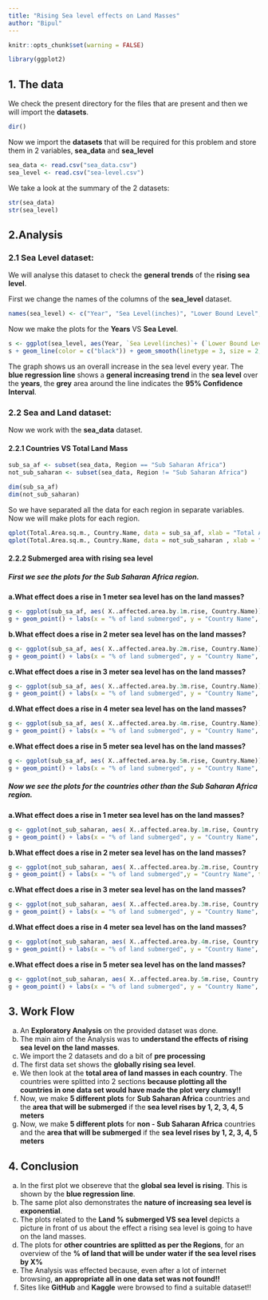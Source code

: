 ---
title: "Rising Sea level effects on Land Masses"
author: "Bipul"
---

```{r}
knitr::opts_chunk$set(warning = FALSE)
```

```{r}
library(ggplot2)
```

## **1. The data**

We check the present directory for the files that are present and then we will import the **datasets**.

```{r}
dir()
```

Now we import the **datasets** that will be required for this problem and store them in 2 variables, **sea_data** and **sea_level**

```{r}
sea_data <- read.csv("sea_data.csv")
sea_level <- read.csv("sea-level.csv")
```

We take a look at the summary of the 2 datasets:

```{r}
str(sea_data)
str(sea_level)
```

## **2.Analysis**

### 2.1 Sea Level dataset:

We will analyse this dataset to check the **general trends** of the **rising sea level**.  

First we change the names of the columns of the **sea_level** dataset.
```{r}
names(sea_level) <- c("Year", "Sea Level(inches)", "Lower Bound Level", "Upper Bound Level", "Sattelite")
```

Now we make the plots for the **Years** VS **Sea Level**.

```{r}
s <- ggplot(sea_level, aes(Year, `Sea Level(inches)`+ (`Lower Bound Level`+`Upper Bound Level`)/2))
s + geom_line(color = c("black")) + geom_smooth(linetype = 3, size = 2, color = "blue") + labs(y = "Adjusted Sea Level(incles)", title = "Sea Level Rise VS Year(1880 to 2014)") + theme_classic()
```

The graph shows us an overall increase in the sea level every year. The **blue regression line** shows a **general increasing trend** in the **sea level** over the **years**, the **grey** area around the line indicates the **95% Confidence Interval**.

### 2.2 Sea and Land dataset:

Now we work with the **sea_data** dataset.

#### **2.2.1 Countries VS Total Land Mass**

```{r}
sub_sa_af <- subset(sea_data, Region == "Sub Saharan Africa")
not_sub_saharan <- subset(sea_data, Region != "Sub Saharan Africa")
```

```{r}
dim(sub_sa_af)
dim(not_sub_saharan)
```

So we have separated all the data for each region in separate variables.
Now we will make plots for each region.

```{r}
qplot(Total.Area.sq.m., Country.Name, data = sub_sa_af, xlab = "Total Area in sq. meters", main = "Sub Saharan Africa")
qplot(Total.Area.sq.m., Country.Name, data = not_sub_saharan , xlab = "Total Area in sq. meters", main = "Other Countries as per their region", color = Region)
```

#### **2.2.2 Submerged area with rising sea level**

##### First we see the plots for the **Sub Saharan Africa** region.
**a.What effect does a rise in 1 meter sea level has on the land masses?**
```{r}
g <- ggplot(sub_sa_af, aes( X..affected.area.by.1m.rise, Country.Name))
g + geom_point() + labs(x = "% of land submerged", y = "Country Name", title = "Land Submerged when Sea level rises by 1m")
```

**b.What effect does a rise in 2 meter sea level has on the land masses?**
```{r}
g <- ggplot(sub_sa_af, aes( X..affected.area.by.2m.rise, Country.Name))
g + geom_point() + labs(x = "% of land submerged", y = "Country Name", title = "Land Submerged when Sea level rises by 2m")
```

**c.What effect does a rise in 3 meter sea level has on the land masses?**
```{r}
g <- ggplot(sub_sa_af, aes( X..affected.area.by.3m.rise, Country.Name))
g + geom_point() + labs(x = "% of land submerged", y = "Country Name", title = "Land Submerged when Sea level rises by 3m")
```

**d.What effect does a rise in 4 meter sea level has on the land masses?**
```{r}
g <- ggplot(sub_sa_af, aes( X..affected.area.by.4m.rise, Country.Name))
g + geom_point() + labs(x = "% of land submerged", y = "Country Name", title = "Land Submerged when Sea level rises by 4m")
```

**e.What effect does a rise in 5 meter sea level has on the land masses?**
```{r}
g <- ggplot(sub_sa_af, aes( X..affected.area.by.5m.rise, Country.Name))
g + geom_point() + labs(x = "% of land submerged", y = "Country Name", title = "Land Submerged when Sea level rises by 5m")
```

##### Now we see the plots for the **countries other than the Sub Saharan Africa** region.
**a.What effect does a rise in 1 meter sea level has on the land masses?**
```{r}
g <- ggplot(not_sub_saharan, aes( X..affected.area.by.1m.rise, Country.Name, color = Region))
g + geom_point() + labs(x = "% of land submerged", y = "Country Name", title = "Land Submerged when Sea level rises by 1m")
```

**b.What effect does a rise in 2 meter sea level has on the land masses?**
```{r}
g <- ggplot(not_sub_saharan, aes( X..affected.area.by.2m.rise, Country.Name, color = Region))
g + geom_point() + labs(x = "% of land submerged",y = "Country Name", title = "Land Submerged when Sea level rises by 2m")
```

**c.What effect does a rise in 3 meter sea level has on the land masses?**
```{r}
g <- ggplot(not_sub_saharan, aes( X..affected.area.by.3m.rise, Country.Name, color = Region))
g + geom_point() + labs(x = "% of land submerged", y = "Country Name", title = "Land Submerged when Sea level rises by 3m")
```

**d.What effect does a rise in 4 meter sea level has on the land masses?**
```{r}
g <- ggplot(not_sub_saharan, aes( X..affected.area.by.4m.rise, Country.Name, color = Region))
g + geom_point() + labs(x = "% of land submerged", y = "Country Name", title = "Land Submerged when Sea level rises by 4m")
```

**e.What effect does a rise in 5 meter sea level has on the land masses?**
```{r}
g <- ggplot(not_sub_saharan, aes( X..affected.area.by.5m.rise, Country.Name, color = Region))
g + geom_point() + labs(x = "% of land submerged", y = "Country Name", title = "Land Submerged when Sea level rises by 5m")
```


## **3. Work Flow**

a. An **Exploratory Analysis** on the provided dataset was done.
b. The main aim of the Analysis was to **understand the effects of rising sea level on the land masses**.
c. We import the 2 datasets and do a bit of **pre processing**
d. The first data set shows the **globally rising sea level**.
e. We then look at the **total area of land masses in each country**. The countries were splitted into 2 sections **because plotting all the countries in one data set would have made the plot very clumsy!!**
f. Now, we make **5 different plots** for **Sub Saharan Africa** countries and the **area that will be submerged** if the **sea level rises by 1, 2, 3, 4, 5 meters**
g. Now, we make **5 different plots** for **non - Sub Saharan Africa** countries and the **area that will be submerged** if the **sea level rises by 1, 2, 3, 4, 5 meters**

## **4. Conclusion**

a. In the first plot we obsereve that the **global sea level is rising**. This is shown by the **blue regression line**.
b. The same plot also demonstrates the **nature of increasing sea level is exponential**.
c. The plots related to the **Land % submerged VS sea level** depicts a picture in front of us about the effect a rising sea level is going to have on the land masses.
d. The plots for **other countries are splitted as per the Regions**, for an overview of the **% of land that will be under water if the sea level rises by X%**
e. The Analysis was effected because, even after a lot of internet browsing, **an appropriate all in one data set was not found!!**
f. Sites like **GitHub** and **Kaggle** were browsed to find a suitable dataset!!